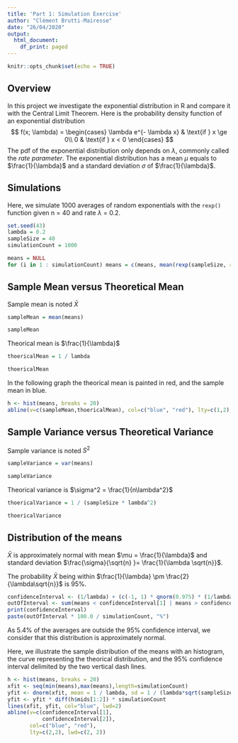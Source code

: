 ```yaml
---
title: 'Part 1: Simulation Exercise'
author: "Clément Brutti-Mairesse"
date: "26/04/2020"
output:
  html_document:
    df_print: paged
---
```


```r
knitr::opts_chunk$set(echo = TRUE)
```

## Overview
In this project we investigate the exponential distribution in R and compare it with the Central Limit Theorem. Here is the probability density function of an exponential distribution
$$
f(x; \lambda) =
\begin{cases}
  \lambda e^{- \lambda x} & \text{if } x \ge 0\\
  0 & \text{if } x < 0 
\end{cases}
$$
The pdf of the exponential distribution only depends on $\lambda$, commonly called the *rate parameter*. The exponential distribution has a mean $\mu$ equals to $\frac{1}{\lambda}$ and a standard deviation $\sigma$ of $\frac{1}{\lambda}$.

## Simulations
Here, we simulate 1000 averages of random exponentials with the `rexp()` function given n = 40 and rate $\lambda$ = 0.2.
```r
set.seed(43)
lambda = 0.2
sampleSize = 40
simulationCount = 1000

means = NULL
for (i in 1 : simulationCount) means = c(means, mean(rexp(sampleSize, rate = lambda)))
```


## Sample Mean versus Theoretical Mean

Sample mean is noted $\bar{X}$
```r
sampleMean = mean(means)
```
```r
sampleMean
```

Theorical mean is $\frac{1}{\lambda}$
```r
thoericalMean = 1 / lambda
```
```r
thoericalMean
```
In the following graph the theorical mean is painted in red, and the sample mean in blue.

```r
h <- hist(means, breaks = 20)
abline(v=c(sampleMean,thoericalMean), col=c("blue", "red"), lty=c(1,2), lwd=c(1, 3))
```

## Sample Variance versus Theoretical Variance

Sample variance is noted $S^2$
```r
sampleVariance = var(means)
```
```r
sampleVariance
```

Theorical variance is $\sigma^2 = \frac{1}{n\lambda^2}$
```r
thoericalVariance = 1 / (sampleSize * lambda^2)
```
```r
thoericalVariance
```


## Distribution of the means
$\bar{X}$ is approximately normal with mean $\mu = \frac{1}{\lambda}$ and standard deviation $\frac{\sigma}{\sqrt{n} }= \frac{1}{\lambda \sqrt{n}}$.

The probability $\bar{X}$ being within $\frac{1}{\lambda} \pm \frac{2}{\lambda\sqrt{n}}$ is 95%.

```r
confidenceInterval <- (1/lambda) + (c(-1, 1) * qnorm(0.975) * (1/lambda) / sqrt(sampleSize))
outOfInterval <- sum(means < confidenceInterval[1] | means > confidenceInterval[2])
print(confidenceInterval)
paste(outOfInterval * 100.0 / simulationCount, "%")
```
As 5.4% of the averages are outside the 95% confidence interval, we consider that this distribution is approximately normal.

Here, we illustrate the sample distribution of the means with an histogram, the curve representing the theorical distribution, and the 95% confidence interval delimited by the two vertical dash lines.

```r
h <- hist(means, breaks = 20)
xfit <- seq(min(means),max(means),length=simulationCount)
yfit <- dnorm(xfit, mean = 1 / lambda, sd = 1 / (lambda*sqrt(sampleSize)))
yfit <- yfit * diff(h$mids[1:2]) * simulationCount
lines(xfit, yfit, col="blue", lwd=2)
abline(v=c(confidenceInterval[1],
           confidenceInterval[2]), 
       col=c("blue", "red"),
       lty=c(2,2), lwd=c(2, 2))
```

